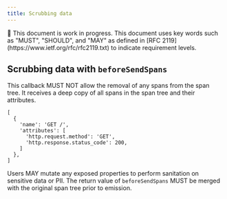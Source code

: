 ```yaml
---
title: Scrubbing data
---
```


<Alert level="warning">
  🚧 This document is work in progress.
</Alert>

<Alert level="info">
  This document uses key words such as "MUST", "SHOULD", and "MAY" as defined in [RFC 2119](https://www.ietf.org/rfc/rfc2119.txt) to indicate requirement levels.
</Alert>

## Scrubbing data with `beforeSendSpans`

This callback MUST NOT allow the removal of any spans from the span tree.
It receives a deep copy of all spans in the span tree and their attributes.

```
[
  {
    'name': 'GET /',
    'attributes': [
      'http.request.method': 'GET',
      'http.response.status_code': 200,
    ]
  },
]
```

Users MAY mutate any exposed properties to perform sanitation on sensitive data or PII.
The return value of `beforeSendSpans` MUST be merged with the original span tree prior to emission.
